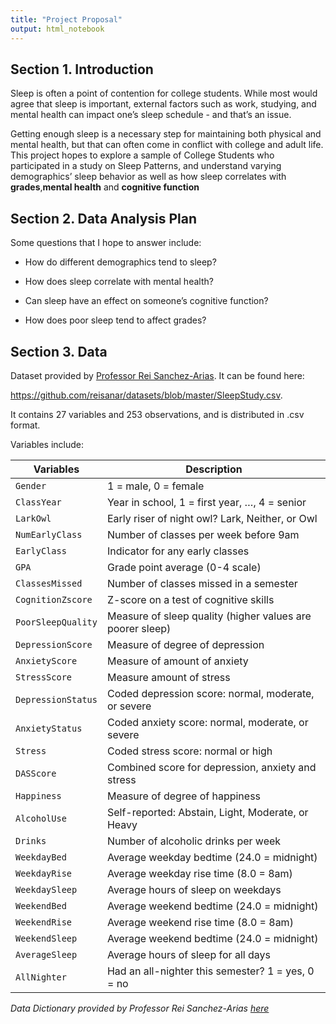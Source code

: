 ```yaml
---
title: "Project Proposal"
output: html_notebook
---
```


## Section 1. Introduction

Sleep is often a point of contention for college students. While most would agree that sleep is important, external factors such as work, studying, and mental health can impact one's sleep schedule - and that's an issue.

Getting enough sleep is a necessary step for maintaining both physical and mental health, but that can often come in conflict with college and adult life. This project hopes to explore a sample of College Students who participated in a study on Sleep Patterns, and understand varying demographics' sleep behavior as well as how sleep correlates with **grades**,**mental health** and **cognitive function**  

## Section 2. Data Analysis Plan

Some questions that I hope to answer include:

- How do different demographics tend to sleep?

- How does sleep correlate with mental health?

- Can sleep have an effect on someone's cognitive function?

- How does poor sleep tend to affect grades?

## Section 3. Data

Dataset provided by [Professor Rei Sanchez-Arias](mailto:rsanchezarias@floridapoly.edu). It can be found here:

<https://github.com/reisanar/datasets/blob/master/SleepStudy.csv>. 

It contains 27 variables and 253 observations, and is distributed in .csv format.

Variables include:

 Variables    |  Description
------------  |----------------------------------------------------------------
`Gender`      | 1 = male, 0 = female
`ClassYear`        | Year in school, 1 = first year, ..., 4 = senior
`LarkOwl` | Early riser of night owl? Lark, Neither, or Owl
`NumEarlyClass`  | Number of classes per week before 9am
`EarlyClass`      | Indicator for any early classes
`GPA`        | Grade point average (0-4 scale)
`ClassesMissed`| Number of classes missed in a semester
`CognitionZscore`  | Z-score on a test of cognitive skills
`PoorSleepQuality`      | Measure of sleep quality (higher values are poorer sleep)
`DepressionScore`        | Measure of degree of depression
`AnxietyScore` | Measure of amount of anxiety
`StressScore`  | Measure amount of stress
`DepressionStatus`      | Coded depression score: normal, moderate, or severe
`AnxietyStatus`        | Coded anxiety score: normal, moderate, or severe
`Stress` | Coded stress score: normal or high
`DASScore`  | Combined score for depression, anxiety and stress
`Happiness`      | Measure of degree of happiness
`AlcoholUse`        | Self-reported: Abstain, Light, Moderate, or Heavy
`Drinks` | Number of alcoholic drinks per week
`WeekdayBed`  | Average weekday bedtime (24.0 = midnight)
`WeekdayRise`      | Average weekday rise time (8.0 = 8am)
`WeekdaySleep`        | Average hours of sleep on weekdays
`WeekendBed`| Average weekend bedtime (24.0 = midnight)
`WeekendRise`  | Average weekend rise time (8.0 = 8am)
`WeekendSleep` | Average weekend bedtime (24.0 = midnight)
`AverageSleep` | Average hours of sleep for all days
`AllNighter`   | Had an all-nighter this semester? 1 = yes, 0 = no

_Data Dictionary provided by Professor Rei Sanchez-Arias [here](https://github.com/reisanar/datasets/blob/master/README.md)_
